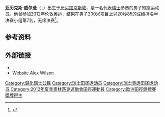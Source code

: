 {{BLPsources|time=2020-09-10T08:35:54+00:00}}
'''亚历克斯·威尔逊'''（{{lang-en|Alex Wilson}}，{{bd|1990年|9月19日||}}）出生于[[牙买加|牙买加]][[京斯敦|京斯敦]]，是一名代表[[瑞士|瑞士]]参赛的男子短跑运动员。他曾参加[[2012年夏季奥林匹克运动会|2012年伦敦奥运]]，结果在男子200米项目上以20秒85的成绩排名半决赛小组第7名，无缘决赛<ref>{{cite web|url=https://www.sports-reference.com/olympics/athletes/wi/alex-wilson-2.html|title=Alex Wilson|work=Sport Reference|accessdate=2020-09-10|archiveurl=https://web.archive.org/web/20121216042444/http://www.sports-reference.com/olympics/athletes/wi/alex-wilson-2.html|archivedate=2012-12-16|dead-url=yes}}</ref>。

==参考资料==
{{reflist}}

==外部链接==
*{{IAAF name|id=241727}}
* [https://www.alex-wilson.ch/ Website Alex Wilson]{{Wayback|url=https://www.alex-wilson.ch/ |date=20201120155916 }}

{{Authority control}}

{{DEFAULTSORT:Wilson, Alex}}
[[Category:歸化瑞士公民|Category:歸化瑞士公民]]
[[Category:瑞士田径运动员|Category:瑞士田径运动员]]
[[Category:瑞士奥运田径运动员|Category:瑞士奥运田径运动员]]
[[Category:2012年夏季奧林匹克運動會田徑運動員|Category:2012年夏季奧林匹克運動會田徑運動員]]
[[Category:歐洲田徑錦標賽獎牌得主|Category:歐洲田徑錦標賽獎牌得主]]